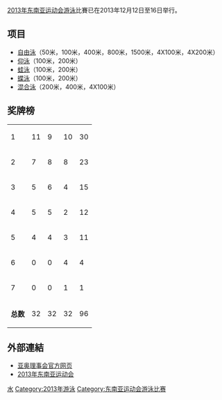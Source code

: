 [[2013年东南亚运动会|2013年东南亚运动会]][[游泳|游泳]]比賽已在2013年12月12日至16日举行。

== 项目 ==
* [[自由泳|自由泳]]（50米，100米，400米，800米，1500米，4X100米，4X200米）
* [[仰泳|仰泳]]（100米，200米）
* [[蛙泳|蛙泳]]（100米，200米）
* [[蝶泳|蝶泳]]（100米，200米）
* [[混合泳|混合泳]]（200米，400米，4X100米）

== 奖牌榜 ==
{{legend2|#ccccff|東道主|border=solid 1px #AAAAAA}}
{| {{RankedMedalTable|class=wikitable sortable}}
|-
|1||align=left|{{flagIOC2team|SIN|2013东南亚运动会}}|| 11 || 9 || 10 || 30
|-
|2||align=left|{{flagIOC2team|THA|2013东南亚运动会}}|| 7 || 8 || 8 || 23
|-
|3||align=left|{{flagIOC2team|INA|2013东南亚运动会}}|| 5 || 6 || 4 || 15
|-
|4||align=left|{{flagIOC2team|VIE|2013东南亚运动会}}|| 5 || 5 || 2 || 12
|-
|5||align=left|{{flagIOC2team|MAS|2013东南亚运动会}}|| 4 || 4 || 3 || 11
|-
|6||align=left|{{flagIOC2team|PHI|2013东南亚运动会}}|| 0 || 0 || 4 || 4
|-style="background:#ccccff"
|7||align=left|{{flagIOC2team|MYA|2013东南亚运动会}}|| 0 || 0 || 1 || 1
|- class="sortbottom"
|colspan=2|'''总数'''||32||32||32||96
|}

== 外部連結 ==
<references />
* [https://web.archive.org/web/20090303150302/http://ocasia.org/regional_games.asp 亚奥理事会官方网页]
* [https://web.archive.org/web/20130808040300/http://www.mmseagames2013.com/ 2013年东南亚运动会]

{{2013年东南亚运动会项目}}
{{東南亞運動會游泳比賽}}

[[Category:2013年东南亚运动会项目|水]]
[[Category:2013年游泳|Category:2013年游泳]]
[[Category:东南亚运动会游泳比赛|Category:东南亚运动会游泳比赛]]